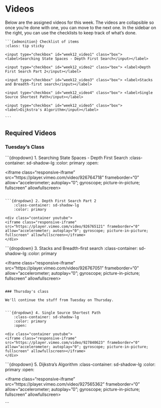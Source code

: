 # Videos

Below are the assigned videos for this week.
The videos are collapsible so once you're done with one, you can move to the next one.
In the sidebar on the right, you can use the checklists to keep track of what's done.

````margin
```{admonition} Checklist of items
:class: tip sticky

<input type="checkbox" id="week12_video1" class="box"> <label>Searching State Spaces - Depth First Search</input></label>

<input type="checkbox" id="week12_video2" class="box"> <label>Depth First Search Part 2</input></label>

<input type="checkbox" id="week12_video3" class="box"> <label>Stacks and Breadth-first search</input></label>

<input type="checkbox" id="week12_video4" class="box"> <label>Single Source Shortest Path</input></label>

<input type="checkbox" id="week12_video5" class="box"> <label>Dijkstra's Algorithm</input></label>

```
````

## Required Videos

### Tuesday's Class

```{dropdown} 1. Searching State Spaces - Depth First Search
    :class-container: sd-shadow-lg
    :color: primary
    :open:

<div class="container youtube">
<iframe class="responsive-iframe" src="https://player.vimeo.com/video/926764718" frameborder="0" allow="accelerometer; autoplay="0"; gyroscope; picture-in-picture; fullscreen" allowfullscreen></iframe>
</div>
```

```{dropdown} 2. Depth First Search Part 2
    :class-container: sd-shadow-lg
    :color: primary

<div class="container youtube">
<iframe class="responsive-iframe" src="https://player.vimeo.com/video/926765121" frameborder="0" allow="accelerometer; autoplay="0"; gyroscope; picture-in-picture; fullscreen" allowfullscreen></iframe>
</div>
```

```{dropdown} 3. Stacks and Breadth-first search
    :class-container: sd-shadow-lg
    :color: primary

<div class="container youtube">
<iframe class="responsive-iframe" src="https://player.vimeo.com/video/926767051" frameborder="0" allow="accelerometer; autoplay="0"; gyroscope; picture-in-picture; fullscreen" allowfullscreen></iframe>
</div>
```

### Thursday's class

We'll continue the stuff from Tuesday on Thursday.


```{dropdown} 4. Single Source Shortest Path
    :class-container: sd-shadow-lg
    :color: primary
    :open:

<div class="container youtube">
<iframe class="responsive-iframe" src="https://player.vimeo.com/video/927840623" frameborder="0" allow="accelerometer; autoplay="0"; gyroscope; picture-in-picture; fullscreen" allowfullscreen></iframe>
</div>
```

```{dropdown} 5. Dijkstra's Algorithm
    :class-container: sd-shadow-lg
    :color: primary
    :open:

<div class="container youtube">
<iframe class="responsive-iframe" src="https://player.vimeo.com/video/927565362" frameborder="0" allow="accelerometer; autoplay="0"; gyroscope; picture-in-picture; fullscreen" allowfullscreen></iframe>
</div>
```

